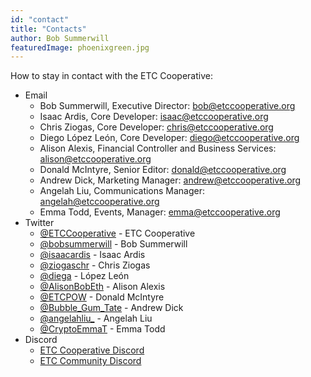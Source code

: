```yaml
---
id: "contact"
title: "Contacts"
author: Bob Summerwill
featuredImage: phoenixgreen.jpg
---
```


How to stay in contact with the ETC Cooperative:

- Email
    - Bob Summerwill, Executive Director: bob@etccooperative.org
    - Isaac Ardis, Core Developer: isaac@etccooperative.org
    - Chris Ziogas, Core Developer: chris@etccooperative.org
    - Diego López León, Core Developer: diego@etccooperative.org
    - Alison Alexis, Financial Controller and Business Services: alison@etccooperative.org
    - Donald McIntyre, Senior Editor: donald@etccooperative.org
    - Andrew Dick, Marketing Manager: andrew@etccooperative.org
    - Angelah Liu, Communications Manager: angelah@etccooperative.org
    - Emma Todd, Events, Manager: emma@etccooperative.org
- Twitter
    - [@ETCCooperative](https://twitter.com/ETCCooperative) - ETC Cooperative
    - [@bobsummerwill](https://twitter.com/bobsummerwill) - Bob Summerwill
    - [@isaacardis](https://twitter.com/isaacardis) - Isaac Ardis
    - [@ziogaschr](https://twitter.com/ziogaschr) - Chris Ziogas
    - [@diega](https://twitter.com/diega) -  López León
    - [@AlisonBobEth](https://twitter.com/AlisonBobEth) - Alison Alexis
    - [@ETCPOW](https://twitter.com/ETCPOW) - Donald McIntyre
    - [@Bubble_Gum_Tate](https://twitter.com/Bubble_Gum_Tate) - Andrew Dick
    - [@angelahliu_](https://twitter.com/angelahliu_) - Angelah Liu
    - [@CryptoEmmaT](https://twitter.com/CryptoEmmaT) - Emma Todd
- Discord
    - [ETC Cooperative Discord](https://discord.gg/5wDyd6u6pU)
    - [ETC Community Discord](https://ethereumclassic.org/discord)
